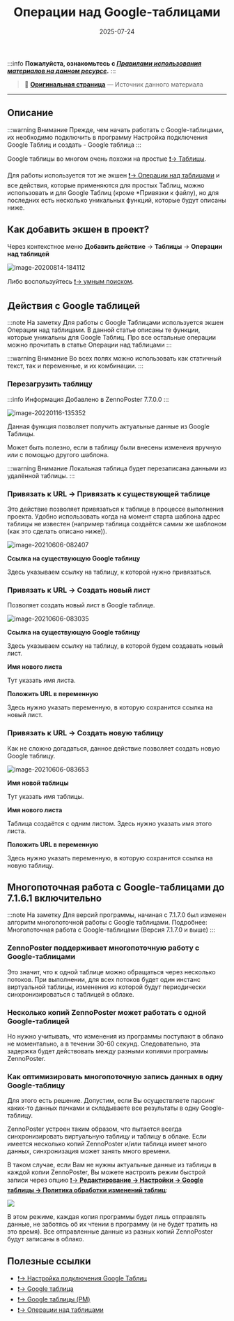 ﻿---
sidebar_position: 2
title: "Операции над Google-таблицами"
description: "Конвертировано из HTML в MDX"
date: "2025-07-24"
converted: true
originalFile: "Операции над Google-таблицами.txt"
targetUrl: "https://zennolab.atlassian.net/wiki/spaces/RU/pages/509411347/Google-"
---
:::info **Пожалуйста, ознакомьтесь с [*Правилами использования материалов на данном ресурсе*](../Disclaimer).**
:::

> 🔗 **[Оригинальная страница](https://zennolab.atlassian.net/wiki/spaces/RU/pages/509411347/Google-)** — Источник данного материала

_______________________________________________  
  
## Описание

:::warning Внимание
Прежде, чем начать работать с Google-таблицами, их необходимо подключить в программу Настройка подключения Google Таблиц и создать - Google таблица
:::

Google таблицы во многом очень похожи на простые [❗→ Таблицы](/wiki/spaces/RU/pages/735903776 "/wiki/spaces/RU/pages/735903776").

Для работы используется тот же экшен [❗→ Операции над таблицами](/wiki/spaces/RU/pages/534052972 "/wiki/spaces/RU/pages/534052972") и все действия, которые применяются для простых Таблиц, можно использовать и для Google Таблиц (кроме *Привязки к файлу), но для последних есть несколько уникальных функций, которые будут описаны ниже.

  

## Как добавить экшен в проект?

Через контекстное меню **Добавить действие** → **Таблицы** → **Операции над таблицей**

![image-20200814-184112](./assets/Операции_над_Google-таблицами/Операции_над_Google-таблицами_pic1.png)



Либо воспользуйтесь [❗→ умным поиском](https://zennolab.atlassian.net/wiki/spaces/RU/pages/506200090/ProjectMaker+7#%D0%A3%D0%BC%D0%BD%D1%8B%D0%B9-%D0%BF%D0%BE%D0%B8%D1%81%D0%BA-%D0%B4%D0%B5%D0%B9%D1%81%D1%82%D0%B2%D0%B8%D0%B9 "https://zennolab.atlassian.net/wiki/spaces/RU/pages/506200090/ProjectMaker+7#%D0%A3%D0%BC%D0%BD%D1%8B%D0%B9-%D0%BF%D0%BE%D0%B8%D1%81%D0%BA-%D0%B4%D0%B5%D0%B9%D1%81%D1%82%D0%B2%D0%B8%D0%B9").

  

## Действия с Google таблицей

:::note На заметку
Для работы с Google Таблицами используется экшен Операции над таблицами. В данной статье описаны те функции, которые уникальны для Google Таблиц. Про все остальные операции можно прочитать в статье Операции над таблицами
:::

:::warning Внимание
Во всех полях можно использовать как статичный текст, так и переменные, и их комбинации.
:::

### Перезагрузить таблицу

:::info Информация
Добавлено в ZennoPoster 7.7.0.0
:::

![image-20220116-135352](./assets/Операции_над_Google-таблицами/Операции_над_Google-таблицами_pic2.png)



Данная функция позволяет получить актуальные данные из Google Таблицы.

Может быть полезно, если в таблицу были внесены изменеия вручную или с помощью другого шаблона.

:::warning Внимание
Локальная таблица будет перезаписана данными из удалённой таблицы.
:::

### Привязать к URL → Привязать к существующей таблице

Это действие позволяет привязаться к таблице в процессе выполнения проекта. Удобно использовать когда на момент старта шаблона адрес таблицы не известен (например таблица создаётся самим же шаблоном (как это сделать описано ниже)).

![image-20210606-082407](./assets/Операции_над_Google-таблицами/Операции_над_Google-таблицами_pic3.png)



**Ссылка на существующую Google таблицу**

Здесь указываем ссылку на таблицу, к которой нужно привязаться.

### Привязать к URL → Создать новый лист

Позволяет создать новый лист в Google таблице.

![image-20210606-083035](./assets/Операции_над_Google-таблицами/Операции_над_Google-таблицами_pic4.png)



**Ссылка на существующую Google таблицу**

Здесь указываем ссылку на таблицу, в которой будем создавать новый лист.

**Имя нового листа**

Тут указать имя листа.

**Положить URL в переменную**

Здесь нужно указать переменную, в которую сохранится ссылка на новый лист.

### Привязать к URL → Создать новую таблицу

Как не сложно догадаться, данное действие позволяет создать новую Google таблицу.

![image-20210606-083653](./assets/Операции_над_Google-таблицами/Операции_над_Google-таблицами_pic5.png)



**Имя новой таблицы**

Тут указать имя таблицы.

**Имя нового листа**

Таблица создаётся с одним листом. Здесь нужно указать имя этого листа.

**Положить URL в переменную**

Здесь нужно указать переменную, в которую сохранится ссылка на новую таблицу.

  

## Многопоточная работа с Google-таблицами до 7.1.6.1 включительно

:::note На заметку
Для версий программы, начиная с 7.1.7.0 был изменен алгоритм многопоточной работы с Google таблицами. Подробнее: Многопоточная работа с Google-таблицами (Версия 7.1.7.0 и выше)
:::

### ZennoPoster поддерживает многопоточную работу с Google-таблицами

Это значит, что к одной таблице можно обращаться через несколько потоков. При выполнении, для всех потоков будет один инстанс виртуальной таблицы, изменения из которой будут периодически синхронизироваться с таблицей в облаке.

### Несколько копий ZennoPoster может работать с одной Google-таблицей

Но нужно учитывать, что изменения из программы поступают в облако не моментально, а в течении 30-60 секунд. Следовательно, эта задержка будет действовать между разными копиями программы ZennoPoster.

### Как оптимизировать многопоточную запись данных в одну Google-таблицу

Для этого есть решение. Допустим, если Вы осуществляете парсинг каких-то данных пачками и складываете все результаты в одну Google-таблицу.

ZennoPoster устроен таким образом, что пытается всегда синхронизировать виртуальную таблицу и таблицу в облаке. Если имеется несколько копий ZennoPoster и/или таблица имеет много данных, синхронизация может занять много времени.

В таком случае, если Вам не нужны актуальные данные из таблицы в каждой копии ZennoPoster, Вы можете настроить режим быстрой записи через опцию [❗→ **Редактирование → Настройки → Google таблицы → Политика обработки изменений таблиц**](https://zennolab.atlassian.net/wiki/spaces/RU/pages/735576090/Google%2BPM#%D0%9F%D0%BE%D0%BB%D0%B8%D1%82%D0%B8%D0%BA%D0%B0-%D0%BE%D0%B1%D1%80%D0%B0%D0%B1%D0%BE%D1%82%D0%BA%D0%B8-%D0%B8%D0%B7%D0%BC%D0%B5%D0%BD%D0%B5%D0%BD%D0%B8%D0%B9-%D1%82%D0%B0%D0%B1%D0%BB%D0%B8%D1%86 "https://zennolab.atlassian.net/wiki/spaces/RU/pages/735576090/Google%2BPM#%D0%9F%D0%BE%D0%BB%D0%B8%D1%82%D0%B8%D0%BA%D0%B0-%D0%BE%D0%B1%D1%80%D0%B0%D0%B1%D0%BE%D1%82%D0%BA%D0%B8-%D0%B8%D0%B7%D0%BC%D0%B5%D0%BD%D0%B5%D0%BD%D0%B8%D0%B9-%D1%82%D0%B0%D0%B1%D0%BB%D0%B8%D1%86"):

![](https://zennolab.kayako.com/base/media/url/mBxQyAUziRHAlXbnpOusZLlcFITbQY8o)

В этом режиме, каждая копия программы будет лишь отправлять данные, не заботясь об их чтении в программу (и не будет тратить на это время). Все отправленные данные из разных копий ZennoPoster будут записаны в облако.

  

## Полезные ссылки

- [❗→ Настройка подключения Google Таблиц](/wiki/spaces/RU/pages/1667727363 "/wiki/spaces/RU/pages/1667727363")
- [❗→ Google таблица](/wiki/spaces/RU/pages/724566092 "/wiki/spaces/RU/pages/724566092")
- [❗→ Google таблицы (PM)](/wiki/spaces/RU/pages/735576090 "/wiki/spaces/RU/pages/735576090")
- [❗→ Операции над таблицами](/wiki/spaces/RU/pages/534052972 "/wiki/spaces/RU/pages/534052972")